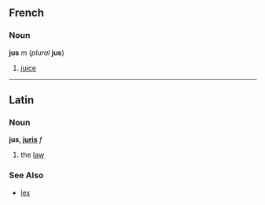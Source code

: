 ==French==
===Noun===
'''jus''' ''m'' (''plural'' '''jus''')

#[[juice]]
----
==Latin==
===Noun===
'''jus, [[Wiktionary Appendix:Latin third declension|juris]]''' ''f''

#the [[law]]
===See Also===
*[[lex]]